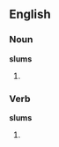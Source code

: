 ==English==

===Noun===
'''slums'''

# {{plural of|[[slum]]}}

===Verb===
'''slums'''

# {{third-person singular of|[[slum]]}}